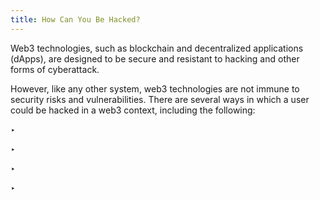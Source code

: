```yaml
---
title: How Can You Be Hacked?
---
```


Web3 technologies, such as blockchain and decentralized applications (dApps), are designed to be secure and resistant to hacking and other forms of cyberattack.

However, like any other system, web3 technologies are not immune to security risks and vulnerabilities. There are several ways in which a user could be hacked in a web3 context, including the following:

‣ <Nutshell glossaryEntry="content/glossary/CH2-Executing-Malicious-Transactions.mdx" children="Executing Malicious Transactions" />&#x20;

‣ <Nutshell children="Phishing Attacks" />&#x20;

‣ <Nutshell children="Malware" />

‣ <Nutshell children="Vulnerabilities in web3 applications (dApps)" />


